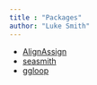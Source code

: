 ```yaml
---
title : "Packages"
author: "Luke Smith"
---
```


* [AlignAssign](/packages/AlignAssign)
* [seasmith](/packages/seasmith)
* [ggloop](/packages/ggloop)
